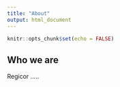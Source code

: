 ```yaml
---
title: "About"
output: html_document
---
```


```r
knitr::opts_chunk$set(echo = FALSE)
```

## Who we are


Regicor .....